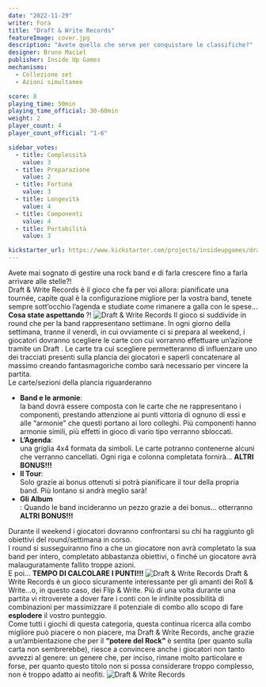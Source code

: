 ```yaml
---
date: "2022-11-29"
writer: Fora
title: "Draft & Write Records"
featureImage: cover.jpg
description: "Avete quello che serve per conquistare le classifiche?"
designer: Bruno Maciel
publisher: Inside Up Games
mechanisms:
  - Collezione set
  - Azioni simultanee

score: 8
playing_time: 50min
playing_time_official: 30-60min
weight: 2
player_count: 4
player_count_official: "1-6"

sidebar_votes:
  - title: Complessità
    value: 3
  - title: Preparazione
    value: 2
  - title: Fortuna
    value: 3
  - title: Longevità
    value: 4
  - title: Componenti
    value: 4
  - title: Portabilità
    value: 3

kickstarter_url: https://www.kickstarter.com/projects/insideupgames/draft-and-write-records?ref=bggforums
---
```


<Setting>
  Avete mai sognato di gestire una rock band e di farla crescere fino a farla
  arrivare alle stelle?! <br />
  Draft & Write Records è il gioco che fa per voi allora: pianificate una tournée,
  capite qual è la configurazione migliore per la vostra band, tenete sempre sott’occhio
  l’agenda e studiate come rimanere a galla con le spese… <br />
  <strong> Cosa state aspettando </strong>?!
</Setting>

<img src="./game1.jpg" alt="Draft & Write Records" />

<Rules>
  Il gioco si suddivide in round che per la band rappresentano settimane. In
  ogni giorno della settimana, tranne il venerdì, in cui ovviamente ci si
  prepara al weekend, i giocatori dovranno scegliere le carte con cui vorranno
  effettuare un’azione tramite un <Link to="/mechanisms/drafting"> Draft </Link>
  . Le carte tra cui scegliere permetteranno di influenzare uno dei tracciati presenti
  sulla plancia dei giocatori e saperli concatenare al massimo creando fantasmagoriche
  combo sarà necessario per vincere la partita. <br />
  Le carte/sezioni della plancia riguarderanno
  <ul>
    <li>
      <strong>Band e le armonie</strong>:
    </li>
    la band dovrà essere composta con le carte che ne rappresentano i componenti,
    prestando attenzione ai punti vittoria di ognuno di essi e alle “armonie" che
    questi portano ai loro colleghi. Più componenti hanno armonie simili, più effetti
    in gioco di vario tipo verranno sbloccati.
    <li>
      <strong>L’Agenda</strong>:
    </li>
    una griglia 4x4 formata da simboli. Le carte potranno contenerne alcuni che verranno
    cancellati. Ogni riga e colonna completata fornirà…
    <strong>ALTRI BONUS!!!</strong>
    <li>
      <strong>Il Tour</strong>:
    </li>
    Solo grazie ai bonus ottenuti si potrà pianificare il tour della propria
    band. Più lontano si andrà meglio sarà!
    <li>
      <strong>Gli Album</strong>
    </li>: Quando le band incideranno un pezzo grazie a dei bonus… otterranno <strong>ALTRI BONUS!!!</strong>
  </ul>
  Durante il weekend i giocatori dovranno confrontarsi su chi ha raggiunto gli
  obiettivi del round/settimana in corso. <br />
  I round si susseguiranno fino a che un giocatore non avrà completato la sua band
  per intero, completato abbastanza obiettivi, o finché un giocatore avrà malauguratamente
  fallito troppe azioni. <br />E poi… <strong>
    TEMPO DI CALCOLARE I PUNTI!!!
  </strong>
</Rules>

<img src="./game2.jpg" alt="Draft & Write Records" />

<Feedback>
  Draft & Write Records è un gioco sicuramente interessante per gli amanti dei
  Roll & Write…o, in questo caso, dei Flip & Write. Più di una volta durante una
  partita vi ritroverete a dover fare i conti con le infinite possibilità di
  combinazioni per massimizzare il potenziale di combo allo scopo di fare
  <strong>esplodere</strong> il vostro punteggio. <br />
  Come tutti i giochi di questa categoria, questa continua ricerca alla combo
  migliore può piacere o non piacere, ma Draft & Write Records, anche grazie a
  un’ambientazione che per il <strong> “potere del Rock" </strong> è sentita
  (per quanto sulla carta non sembrerebbe), riesce a convincere anche i
  giocatori non tanto avvezzi al genere: un genere che, per inciso, rimane molto
  particolare e forse, per quanto questo titolo non si possa considerare troppo
  complesso, non è troppo adatto ai neofiti.
</Feedback>

<img src="./game3.jpg" alt="Draft & Write Records" />

<RandomLink
  title="Draft & Write Records"
  link="https://draft-and-write-records.backerkit.com/hosted_preorders"
/>
